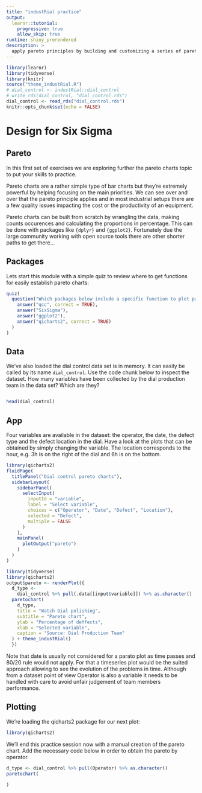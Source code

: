 ```yaml
---
title: "industRial practice"
output: 
  learnr::tutorial:
    progressive: true
    allow_skip: true
runtime: shiny_prerendered
description: >
  apply pareto principles by building and customizing a series of pareto charts.
---
```


```r
library(learnr)
library(tidyverse)
library(knitr)
source("theme_industRial.R")
# dial_control <- industRial::dial_control
# write_rds(dial_control, "dial_control.rds")
dial_control <- read_rds("dial_control.rds")
knitr::opts_chunk$set(echo = FALSE)
```

# Design for Six Sigma

## Pareto

In this first set of exercises we are exploring further the pareto charts topic to put your skills to practice.

Pareto charts are a rather simple type of bar charts but they're extremely powerful by helping focusing on the main priorities. We can see over and over that the pareto principle applies and in most industrial setups there are a few quality issues impacting the cost or the productivity of an equipment.

Pareto charts can be built from scratch by wrangling the data, making counts occurences and calculating the proportions in percentage. This can be done with packages like `{dplyr}` and `{ggplot2}`. Fortunately due the large community working with open source tools there are other shorter paths to get there...

## Packages

Lets start this module with a simple quiz to review where to get functions for easily establish pareto charts:

```r
quiz(
  question("Which packages below include a specific function to plot pareto charts?",
    answer("qcc", correct = TRUE),
    answer("SixSigma"),
    answer("ggplot2"),
    answer("qicharts2", correct = TRUE)
  )
)
```

## Data

We've also loaded the dial control data set is in memory. It can easily be called by its name `dial_control`. Use the code chunk below to inspect the dataset. How many variables have been collected by the dial production team in the data set? Which are they?

```r

```

```r
head(dial_control)
```

## App

Four variables are available in the dataset: the operator, the date, the defect type and the defect location in the dial. Have a look at the plots that can be obtained by simply changing the variable. The location corresponds to the hour, e.g. 3h is on the right of the dial and 6h is on the bottom.

```r
library(qicharts2)
fluidPage(
  titlePanel("Dial control pareto charts"),
  sidebarLayout(
    sidebarPanel(
      selectInput(
        inputId = "variable",
        label = "Select variable",
        choices = c("Operator", "Date", "Defect", "Location"),
        selected = "Defect",
        multiple = FALSE
      )
    ),
    mainPanel(
      plotOutput("pareto")
    )
  )
)
```

```r
library(tidyverse)
library(qicharts2)
output$pareto <- renderPlot({
  d_type <-
    dial_control %>% pull(.data[[input$variable]]) %>% as.character()
  paretochart(
    d_type,
    title = "Watch Dial polishing",
    subtitle = "Pareto chart",
    ylab = "Percentage of deffects",
    xlab = "Selected variable",
    caption = "Source: Dial Production Team"
  ) + theme_industRial()
  })
```

Note that date is usually not considered for a parato plot as time passes and 80/20 rule would not apply. For that a timeseries plot would be the suited approach allowing to see the evolution of the problems in time. Although from a dataset point of view Operator is also a variable it needs to be handled with care to avoid unfair judgement of team members performance.

## Plotting

We're loading the qicharts2 package for our next plot:

```r
library(qicharts2)
```

We'll end this practice session now with a manual creation of the pareto chart. Add the necessary code below in order to obtain the pareto by operator. 

```r
d_type <- dial_control %>% pull(Operator) %>% as.character()
paretochart(
  
)
```




